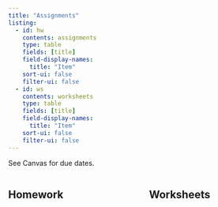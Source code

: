 ```yaml
---
title: "Assignments"
listing:
  - id: hw
    contents: assignments
    type: table
    fields: [title]
    field-display-names:
      title: "Item"
    sort-ui: false
    filter-ui: false
  - id: ws
    contents: worksheets
    type: table
    fields: [title]
    field-display-names:
      title: "Item"
    sort-ui: false
    filter-ui: false
---
```


See Canvas for due dates. 

::::: {.columns}

:::: {.column width="45%"}
## Homework

:::{#hw}
:::
::::

:::: {.column width="5%"}
::::

:::: {.column width="45%"}
## Worksheets

:::{#ws}
:::
::::

:::::
